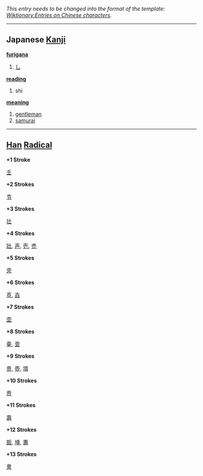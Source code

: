 ''This entry needs to be changed into the format of the template: [[Wiktionary:Entries on Chinese characters]].''
----

== Japanese [[Kanji]] ==                                          

'''[[furigana]]'''
# [[し]]

'''[[reading]]'''
# shi

'''[[meaning]]'''
# [[gentleman]]
# [[samurai]]

----

== [[Han]] [[Radical]] ==

'''+1 Stroke'''

[[壬]]

'''+2 Strokes'''

[[壭]]

'''+3 Strokes'''

[[壮]]

'''+4 Strokes'''

[[壯]], [[声]], [[壱]], [[売]]

'''+5 Strokes'''

[[壳]]

'''+6 Strokes'''

[[壴]], [[壵]]

'''+7 Strokes'''

[[壶]]

'''+8 Strokes'''

[[壷]], [[壸]]

'''+9 Strokes'''

[[壹]], [[壺]], [[壻]]

'''+10 Strokes'''

[[壼]]

'''+11 Strokes'''

[[壽]]

'''+12 Strokes'''

[[壾]], [[壿]], [[夀]]

'''+13 Strokes'''

[[夁]]